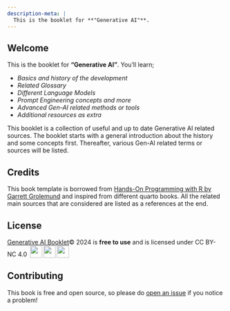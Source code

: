 ```yaml
---
description-meta: |
  This is the booklet for **"Generative AI"**.
---
```


## Welcome {.unnumbered}

This is the booklet for **"Generative AI"**. You'll learn;

-   *Basics and history of the development*
-   *Related Glossary*
-   *Different Language Models*
-   *Prompt Engineering concepts and more*
-   *Advanced Gen-AI related methods or tools*
-   *Additional resources as extra*

::: {.callout-note appearance="simple"}
This booklet is a collection of useful and up to date Generative AI related sources. The booklet starts with a general introduction about the history and some concepts first. Thereafter, various Gen-AI related terms or sources will be listed.
:::

## Credits

This book template is borrowed from [Hands-On Programming with R by Garrett Grolemund](https://jjallaire.github.io/hopr/) and inspired from different quarto books. All the related main sources that are considered are listed as a references at the end.

## License

[Generative AI Booklet]()© 2024 is **free to use** and is licensed under CC BY-NC 4.0 <img src="https://mirrors.creativecommons.org/presskit/icons/cc.svg?ref=chooser-v1" style="margin-left:3px;vertical-align:text-bottom;" width="28"/><img src="https://mirrors.creativecommons.org/presskit/icons/by.svg?ref=chooser-v1" style="margin-left:3px;vertical-align:text-bottom;" width="28"/><img src="https://mirrors.creativecommons.org/presskit/icons/nc.svg?ref=chooser-v1" style="margin-left:3px;vertical-align:text-bottom;" width="28"/>

## Contributing

This book is free and open source, so please do [open an issue](my-website) if you notice a problem!
